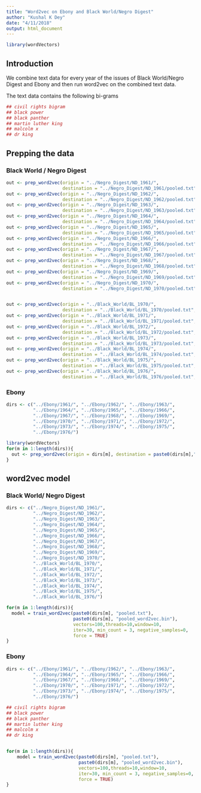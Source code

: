 ```yaml
---
title: "Word2vec on Ebony and Black World/Negro Digest"
author: "Kushal K Dey"
date: "4/11/2018"
output: html_document
---
```


```r
library(wordVectors)
```

## Introduction

We combine text data for every year of the issues of Black World/Negro Digest and
Ebony and then run word2vec on the combined text data.

The text data contains the following bi-grams



```r
## civil rights bigram
## black power
## black panther
## martin luther king
## malcolm x
## dr king
```



## Prepping the data

### Black World / Negro Digest

```r
out <- prep_word2vec(origin = "../Negro_Digest/ND_1961/", 
                     destination = "../Negro_Digest/ND_1961/pooled.txt", lowercase = T)
out <- prep_word2vec(origin = "../Negro_Digest/ND_1962/", 
                     destination = "../Negro_Digest/ND_1962/pooled.txt", lowercase = T)
out <- prep_word2vec(origin = "../Negro_Digest/ND_1963/", 
                     destination = "../Negro_Digest/ND_1963/pooled.txt", lowercase = T)
out <- prep_word2vec(origin = "../Negro_Digest/ND_1964/", 
                     destination = "../Negro_Digest/ND_1964/pooled.txt", lowercase = T)
out <- prep_word2vec(origin = "../Negro_Digest/ND_1965/", 
                     destination = "../Negro_Digest/ND_1965/pooled.txt", lowercase = T)
out <- prep_word2vec(origin = "../Negro_Digest/ND_1966/", 
                     destination = "../Negro_Digest/ND_1966/pooled.txt", lowercase = T)
out <- prep_word2vec(origin = "../Negro_Digest/ND_1967/", 
                     destination = "../Negro_Digest/ND_1967/pooled.txt", lowercase = T)
out <- prep_word2vec(origin = "../Negro_Digest/ND_1968/", 
                     destination = "../Negro_Digest/ND_1968/pooled.txt", lowercase = T)
out <- prep_word2vec(origin = "../Negro_Digest/ND_1969/", 
                     destination = "../Negro_Digest/ND_1969/pooled.txt", lowercase = T)
out <- prep_word2vec(origin = "../Negro_Digest/ND_1970/", 
                     destination = "../Negro_Digest/ND_1970/pooled.txt", lowercase = T)


out <- prep_word2vec(origin = "../Black_World/BL_1970/", 
                     destination = "../Black_World/BL_1970/pooled.txt", lowercase = T)
out <- prep_word2vec(origin = "../Black_World/BL_1971/", 
                     destination = "../Black_World/BL_1971/pooled.txt", lowercase = T)
out <- prep_word2vec(origin = "../Black_World/BL_1972/", 
                     destination = "../Black_World/BL_1972/pooled.txt", lowercase = T)
out <- prep_word2vec(origin = "../Black_World/BL_1973/",
                     destination = "../Black_World/BL_1973/pooled.txt", lowercase = T)
out <- prep_word2vec(origin = "../Black_World/BL_1974/", 
                     destination = "../Black_World/BL_1974/pooled.txt", lowercase = T)
out <- prep_word2vec(origin = "../Black_World/BL_1975/", 
                     destination = "../Black_World/BL_1975/pooled.txt", lowercase = T)
out <- prep_word2vec(origin = "../Black_World/BL_1976/", 
                     destination = "../Black_World/BL_1976/pooled.txt", lowercase = T)

```

### Ebony

```r
dirs <- c("../Ebony/1961/", "../Ebony/1962/", "../Ebony/1963/",
          "../Ebony/1964/", "../Ebony/1965/", "../Ebony/1966/",
          "../Ebony/1967/", "../Ebony/1968/", "../Ebony/1969/",
          "../Ebony/1970/", "../Ebony/1971/", "../Ebony/1972/",
          "../Ebony/1973/", "../Ebony/1974/", "../Ebony/1975/",
          "../Ebony/1976/")

library(wordVectors)
for(m in 1:length(dirs)){
  out <- prep_word2vec(origin = dirs[m], destination = paste0(dirs[m],"pooled.txt"), lowercase = T)
}
```

## word2vec model

### Black World/ Negro Digest

```r
dirs <- c("../Negro_Digest/ND_1961/",
          "../Negro_Digest/ND_1962/",
          "../Negro_Digest/ND_1963/",
          "../Negro_Digest/ND_1964/",
          "../Negro_Digest/ND_1965/",
          "../Negro_Digest/ND_1966/",
          "../Negro_Digest/ND_1967/",
          "../Negro_Digest/ND_1968/",
          "../Negro_Digest/ND_1969/",
          "../Negro_Digest/ND_1970/",
          "../Black_World/BL_1970/",
          "../Black_World/BL_1971/",
          "../Black_World/BL_1972/",
          "../Black_World/BL_1973/",
          "../Black_World/BL_1974/",
          "../Black_World/BL_1975/",
          "../Black_World/BL_1976/")

for(m in 1:length(dirs)){
  model = train_word2vec(paste0(dirs[m], "pooled.txt"),
                         paste0(dirs[m], "pooled_word2vec.bin"),
                         vectors=100,threads=10,window=10,
                         iter=30, min_count = 3, negative_samples=0, 
                         force = TRUE)
}


```

### Ebony

```r
dirs <- c("../Ebony/1961/", "../Ebony/1962/", "../Ebony/1963/",
          "../Ebony/1964/", "../Ebony/1965/", "../Ebony/1966/",
          "../Ebony/1967/", "../Ebony/1968/", "../Ebony/1969/",
          "../Ebony/1970/", "../Ebony/1971/", "../Ebony/1972/",
          "../Ebony/1973/", "../Ebony/1974/", "../Ebony/1975/",
          "../Ebony/1976/")

## civil rights bigram
## black power
## black panther
## martin luther king
## malcolm x
## dr king


for(m in 1:length(dirs)){
    model = train_word2vec(paste0(dirs[m], "pooled.txt"),
                           paste0(dirs[m], "pooled_word2vec.bin"),
                           vectors=100,threads=10,window=10,
                           iter=30, min_count = 3, negative_samples=0, 
                           force = TRUE)
}

```



